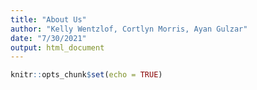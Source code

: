 ---
title: "About Us"
author: "Kelly Wentzlof, Cortlyn Morris, Ayan Gulzar"
date: "7/30/2021"
output: html_document
---

```{r setup, include=FALSE}
knitr::opts_chunk$set(echo = TRUE)
```

